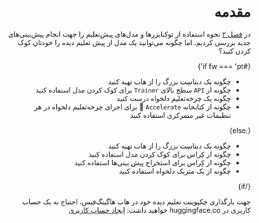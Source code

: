 <div dir="rtl">
<FrameworkSwitchCourse {fw} />

# مقدمه

در [فصل ۲](/course/chapter2) نحوه استفاده از توکنایزرها و مدل‌های پیش‌تعلیم را جهت انجام پیش‌بینی‌های جدید بررسی کردیم. اما چگونه می‌توانید یک مدل از پیش‌ تعلیم دیده را خودتان کوک‌ کردن کنید؟

{#if fw === 'pt'}

* چگونه یک دیتاسِت بزرگ را از هاب تهیه کنید
* چگونه از `API` سطح بالای `Trainer` برای کوک کردن مدل استفاده کنید
* چگونه یک چرخه‌تعلیم دلخواه درست کنید
* چگونه از کتابخانه `Accelerate` 🤗 برای اجرای چرخه‌تعلیم دلخواه در هر تنظیمات غیر متمرکزی استفاده کنید 

{:else}

* چگونه یک دیتاسِت بزرگ را از هاب تهیه کنید
* چگونه از کِراس برای کوک‌ کردن مدل استفاده کنید
* چگونه از کِراس برای استخراج پیش بینی‌ها استفاده کنید
* چگونه از یک متریک دلخواه استفاده کنید

{/if}

جهت بارگذاری چکپوینت تعلیم دیده خود در هاب هاگینگ‌فیس، احتیاج به یک حساب کاربری در huggingface.co خواهید داشت: [ایجاد حساب کاربری](https://huggingface.co/join)

</div>